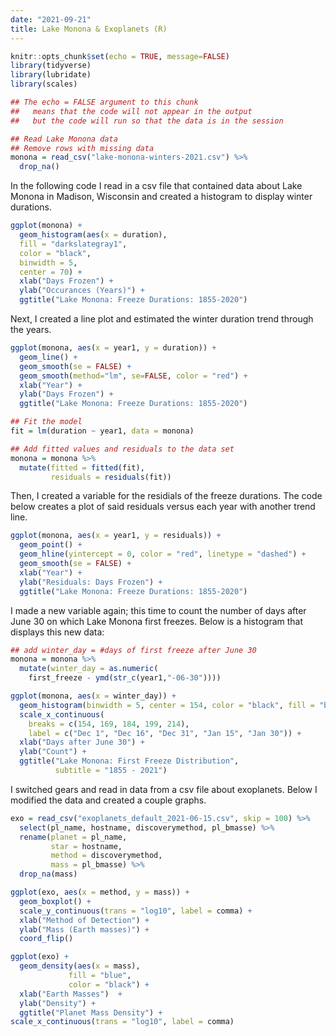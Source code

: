 ```yaml
---
date: "2021-09-21"
title: Lake Monona & Exoplanets (R)
---
```


```r
knitr::opts_chunk$set(echo = TRUE, message=FALSE)
library(tidyverse)
library(lubridate)
library(scales)
```
    
```r
## The echo = FALSE argument to this chunk
##   means that the code will not appear in the output
##   but the code will run so that the data is in the session

## Read Lake Monona data
## Remove rows with missing data
monona = read_csv("lake-monona-winters-2021.csv") %>%
  drop_na()
```

In the following code I read in a csv file that contained data about Lake Monona in Madison, Wisconsin and created a histogram to display winter durations. 

```r
ggplot(monona) +
  geom_histogram(aes(x = duration), 
  fill = "darkslategray1",
  color = "black",
  binwidth = 5,
  center = 70) +
  xlab("Days Frozen") +
  ylab("Occurances (Years)") +
  ggtitle("Lake Monona: Freeze Durations: 1855-2020")
```

Next, I created a line plot and estimated the winter duration trend through the years.

```r
ggplot(monona, aes(x = year1, y = duration)) +
  geom_line() +
  geom_smooth(se = FALSE) +
  geom_smooth(method="lm", se=FALSE, color = "red") +
  xlab("Year") +
  ylab("Days Frozen") +
  ggtitle("Lake Monona: Freeze Durations: 1855-2020")
```

```r
## Fit the model
fit = lm(duration ~ year1, data = monona)

## Add fitted values and residuals to the data set
monona = monona %>% 
  mutate(fitted = fitted(fit),
         residuals = residuals(fit))
```

Then, I created a variable for the residials of the freeze durations. The code below creates a plot of said residuals versus each year with another trend line.

```r
ggplot(monona, aes(x = year1, y = residuals)) +
  geom_point() +
  geom_hline(yintercept = 0, color = "red", linetype = "dashed") +
  geom_smooth(se = FALSE) +
  xlab("Year") +
  ylab("Residuals: Days Frozen") + 
  ggtitle("Lake Monona: Freeze Durations: 1855-2020")
```

I made a new variable again; this time to count the number of days after June 30 on which Lake Monona first freezes. Below is a histogram that displays this new data:

```r
## add winter_day = #days of first freeze after June 30
monona = monona %>% 
  mutate(winter_day = as.numeric(
    first_freeze - ymd(str_c(year1,"-06-30"))))
```

```r
ggplot(monona, aes(x = winter_day)) +
  geom_histogram(binwidth = 5, center = 154, color = "black", fill = "bisque") +
  scale_x_continuous(
    breaks = c(154, 169, 184, 199, 214),
    label = c("Dec 1", "Dec 16", "Dec 31", "Jan 15", "Jan 30")) +
  xlab("Days after June 30") +
  ylab("Count") +
  ggtitle("Lake Monona: First Freeze Distribution",
          subtitle = "1855 - 2021")
```

I switched gears and read in data from a csv file about exoplanets. Below I modified the data and created a couple graphs.

```r
exo = read_csv("exoplanets_default_2021-06-15.csv", skip = 100) %>% 
  select(pl_name, hostname, discoverymethod, pl_bmasse) %>%
  rename(planet = pl_name,
         star = hostname,
         method = discoverymethod,
         mass = pl_bmasse) %>% 
  drop_na(mass)
```

```r
ggplot(exo, aes(x = method, y = mass)) +
  geom_boxplot() +
  scale_y_continuous(trans = "log10", label = comma) +
  xlab("Method of Detection") +
  ylab("Mass (Earth masses)") +
  coord_flip()
```


```r
ggplot(exo) +
  geom_density(aes(x = mass),
             fill = "blue",
             color = "black") +
  xlab("Earth Masses")  +
  ylab("Density") +
  ggtitle("Planet Mass Density") +
scale_x_continuous(trans = "log10", label = comma)  
```


